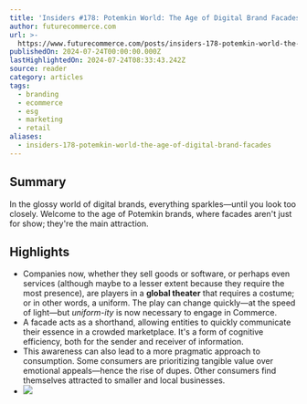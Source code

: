 ```yaml
---
title: 'Insiders #178: Potemkin World: The Age of Digital Brand Facades'
author: futurecommerce.com
url: >-
  https://www.futurecommerce.com/posts/insiders-178-potemkin-world-the-age-of-digital-brand-facades
publishedOn: 2024-07-24T00:00:00.000Z
lastHighlightedOn: 2024-07-24T08:33:43.242Z
source: reader
category: articles
tags:
  - branding
  - ecommerce
  - esg
  - marketing
  - retail
aliases:
  - insiders-178-potemkin-world-the-age-of-digital-brand-facades
---
```

## Summary

In the glossy world of digital brands, everything sparkles—until you look too closely. Welcome to the age of Potemkin brands, where facades aren't just for show; they're the main attraction.

## Highlights
- Companies now, whether they sell goods or software, or perhaps even services (although maybe to a lesser extent because they require the most presence), are players in a **global theater** that requires a costume; or in other words, a uniform. The play can change quickly—at the speed of light—but *uniform-ity* is now necessary to engage in Commerce.
- A facade acts as a shorthand, allowing entities to quickly communicate their essence in a crowded marketplace. It's a form of cognitive efficiency, both for the sender and receiver of information.
- This awareness can also lead to a more pragmatic approach to consumption. Some consumers are prioritizing tangible value over emotional appeals—hence the rise of dupes. Other consumers find themselves attracted to smaller and local businesses.
- ![](https://cdn.prod.website-files.com/5d7da04028ecca2357d6b3b0/669ff46d9be528e1fea1f7ca_b68dc797.png)
